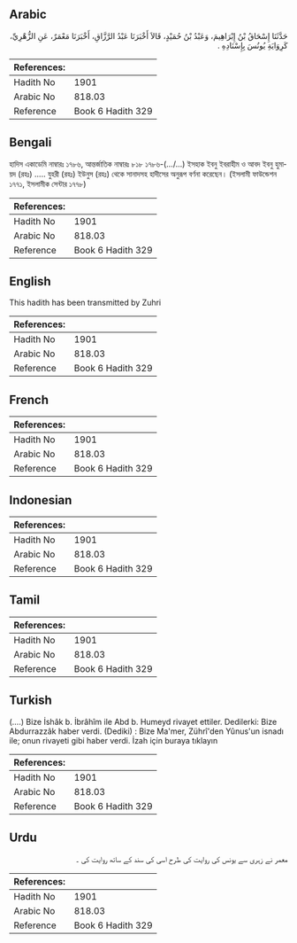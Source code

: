 ## Arabic


<div dir="rtl" lang="ar" style={{fontSize:'larger',backgroundColor:'#f8f9fa',padding:20}}>
حَدَّثَنَا إِسْحَاقُ بْنُ إِبْرَاهِيمَ، وَعَبْدُ بْنُ حُمَيْدٍ، قَالاَ أَخْبَرَنَا عَبْدُ الرَّزَّاقِ، أَخْبَرَنَا مَعْمَرٌ، عَنِ الزُّهْرِيِّ، كَرِوَايَةِ يُونُسَ بِإِسْنَادِهِ ‏.‏
</div>
<div style={{backgroundColor:'#f8f9fa',padding:20, marginBottom: 10}}><table> <thead> <tr> <th>References:</th> <th></th> </tr> </thead> <tbody><tr><td>Hadith No</td><td>1901</td></tr><tr><td>Arabic No</td><td>818.03</td></tr><tr><td>Reference</td><td>Book 6 Hadith 329</td></tr></tbody></table></div>

## Bengali


<div dir="ltr" lang="bn" style={{fontSize:'larger',backgroundColor:'#f8f9fa',padding:20}}>
হাদিস একাডেমি নাম্বারঃ ১৭৮৬, আন্তর্জাতিক নাম্বারঃ ৮১৮ ১৭৮৬-(.../...) ইসহাক ইবনু ইবরাহীম ও আবদ ইবনু হুমায়দ (রহঃ) ..... যুহরী (রহঃ) ইউনুস (রহঃ) থেকে সানাদসহ হাদীসের অনুরূপ বর্ণনা করেছেন। (ইসলামী ফাউন্ডেশন ১৭৭১, ইসলামীক সেন্টার ১৭৭৮)
</div>
<div style={{backgroundColor:'#f8f9fa',padding:20, marginBottom: 10}}><table> <thead> <tr> <th>References:</th> <th></th> </tr> </thead> <tbody><tr><td>Hadith No</td><td>1901</td></tr><tr><td>Arabic No</td><td>818.03</td></tr><tr><td>Reference</td><td>Book 6 Hadith 329</td></tr></tbody></table></div>

## English


<div dir="ltr" lang="en" style={{fontSize:'larger',backgroundColor:'#f8f9fa',padding:20}}>
This hadith has been transmitted by Zuhri
</div>
<div style={{backgroundColor:'#f8f9fa',padding:20, marginBottom: 10}}><table> <thead> <tr> <th>References:</th> <th></th> </tr> </thead> <tbody><tr><td>Hadith No</td><td>1901</td></tr><tr><td>Arabic No</td><td>818.03</td></tr><tr><td>Reference</td><td>Book 6 Hadith 329</td></tr></tbody></table></div>

## French


<div dir="ltr" lang="fr" style={{fontSize:'larger',backgroundColor:'#f8f9fa',padding:20}}>

</div>
<div style={{backgroundColor:'#f8f9fa',padding:20, marginBottom: 10}}><table> <thead> <tr> <th>References:</th> <th></th> </tr> </thead> <tbody><tr><td>Hadith No</td><td>1901</td></tr><tr><td>Arabic No</td><td>818.03</td></tr><tr><td>Reference</td><td>Book 6 Hadith 329</td></tr></tbody></table></div>

## Indonesian


<div dir="ltr" lang="id" style={{fontSize:'larger',backgroundColor:'#f8f9fa',padding:20}}>

</div>
<div style={{backgroundColor:'#f8f9fa',padding:20, marginBottom: 10}}><table> <thead> <tr> <th>References:</th> <th></th> </tr> </thead> <tbody><tr><td>Hadith No</td><td>1901</td></tr><tr><td>Arabic No</td><td>818.03</td></tr><tr><td>Reference</td><td>Book 6 Hadith 329</td></tr></tbody></table></div>

## Tamil


<div dir="ltr" lang="ta" style={{fontSize:'larger',backgroundColor:'#f8f9fa',padding:20}}>

</div>
<div style={{backgroundColor:'#f8f9fa',padding:20, marginBottom: 10}}><table> <thead> <tr> <th>References:</th> <th></th> </tr> </thead> <tbody><tr><td>Hadith No</td><td>1901</td></tr><tr><td>Arabic No</td><td>818.03</td></tr><tr><td>Reference</td><td>Book 6 Hadith 329</td></tr></tbody></table></div>

## Turkish


<div dir="ltr" lang="tr" style={{fontSize:'larger',backgroundColor:'#f8f9fa',padding:20}}>
(….) Bize İshâk b. İbrâhîm ile Abd b. Humeyd rivayet ettiler. Dedilerki: Bize Abdurrazzâk haber verdi. (Dediki) : Bize Ma'mer, Zührî'den Yûnus'un isnadı ile; onun rivayeti gibi haber verdi. İzah için buraya tıklayın
</div>
<div style={{backgroundColor:'#f8f9fa',padding:20, marginBottom: 10}}><table> <thead> <tr> <th>References:</th> <th></th> </tr> </thead> <tbody><tr><td>Hadith No</td><td>1901</td></tr><tr><td>Arabic No</td><td>818.03</td></tr><tr><td>Reference</td><td>Book 6 Hadith 329</td></tr></tbody></table></div>

## Urdu


<div dir="rtl" lang="ur" style={{fontSize:'larger',backgroundColor:'#f8f9fa',padding:20}}>
معمر نے زہری سے یونس کی روایت کی طرح اسی کی سند کے ساتھ روایت کی ۔
</div>
<div style={{backgroundColor:'#f8f9fa',padding:20, marginBottom: 10}}><table> <thead> <tr> <th>References:</th> <th></th> </tr> </thead> <tbody><tr><td>Hadith No</td><td>1901</td></tr><tr><td>Arabic No</td><td>818.03</td></tr><tr><td>Reference</td><td>Book 6 Hadith 329</td></tr></tbody></table></div>